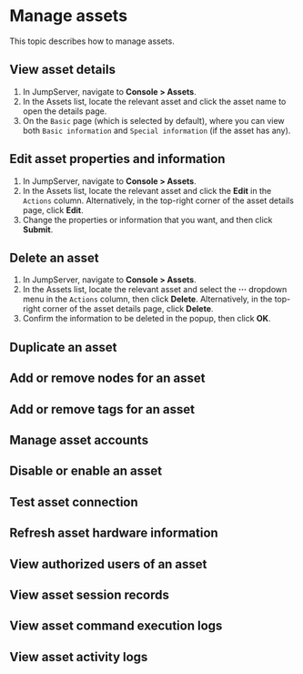 # Manage assets

This topic describes how to manage assets.

## View asset details
1. In JumpServer, navigate to **Console > Assets**.
2. In the Assets list, locate the relevant asset and click the asset name to open the details page.
3. On the `Basic` page (which is selected by default), where you can view both `Basic information` and `Special information` (if the asset has any).

## Edit asset properties and information
1. In JumpServer, navigate to **Console > Assets**.
2. In the Assets list, locate the relevant asset and click the **Edit** in the `Actions` column. Alternatively, in the top-right corner of the asset details page, click **Edit**.
3. Change the properties or information that you want, and then click **Submit**.

## Delete an asset
1. In JumpServer, navigate to **Console > Assets**.
2. In the Assets list, locate the relevant asset and select the **···** dropdown menu in the `Actions` column, then click **Delete**. Alternatively, in the top-right corner of the asset details page, click **Delete**.
3. Confirm the information to be deleted in the popup, then click **OK**.

## Duplicate an asset

## Add or remove nodes for an asset

## Add or remove tags for an asset

## Manage asset accounts

## Disable or enable an asset

## Test asset connection

## Refresh asset hardware information

## View authorized users of an asset

## View asset session records

## View asset command execution logs

## View asset activity logs